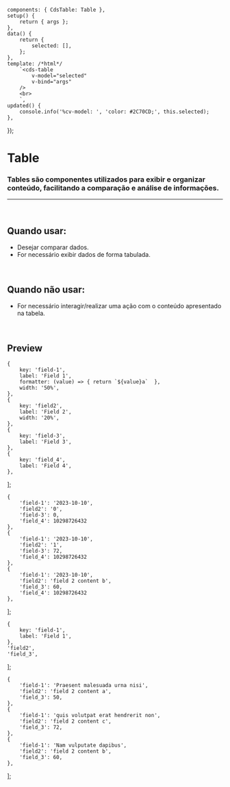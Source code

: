 
<Meta of={TableStories} />

	components: { CdsTable: Table },
	setup() {
		return { args };
	},
	data() {
		return {
			selected: [],
		};
	},
	template: /*html*/
		`<cds-table
			v-model="selected"
			v-bind="args"
		/>
		<br>
		`,
	updated() {
		console.info('%cv-model: ', 'color: #2C70CD;', this.selected);
	},
});

# Table

### Tables são componentes utilizados para exibir e organizar conteúdo, facilitando a comparação e análise de informações.

***

<br />

## Quando usar:

* Desejar comparar dados.
* For necessário exibir dados de forma tabulada.

<br />

## Quando não usar:

* For necessário interagir/realizar uma ação com o conteúdo apresentado na tabela.

<br />

## Preview

	{
		key: 'field-1',
		label: 'Field 1',
		formatter: (value) => { return `${value}a`  },
		width: '50%',
	},
	{
		key: 'field2',
		label: 'Field 2',
		width: '20%',
	},
	{
		key: 'field-3',
		label: 'Field 3',
	},
	{
		key: 'field_4',
		label: 'Field 4',
	},
];

	{
		'field-1': '2023-10-10',
		'field2': '0',
		'field-3': 0,
		'field_4': 10298726432
	},
	{
		'field-1': '2023-10-10',
		'field2': '1',
		'field-3': 72,
		'field_4': 10298726432
	},
	{
		'field-1': '2023-10-10',
		'field2': 'field 2 content b',
		'field_3': 60,
		'field_4': 10298726432
	},
];

	{
		key: 'field-1',
		label: 'Field 1',
	},
	'field2',
	'field_3',
];

	{
		'field-1': 'Praesent malesuada urna nisi',
		'field2': 'field 2 content a',
		'field_3': 50,
	},
	{
		'field-1': 'quis volutpat erat hendrerit non',
		'field2': 'field 2 content c',
		'field_3': 72,
	},
	{
		'field-1': 'Nam vulputate dapibus',
		'field2': 'field 2 content b',
		'field_3': 60,
	},
];

<Canvas>
  <Story of={TableStories.Table} />
</Canvas>

<Controls />
